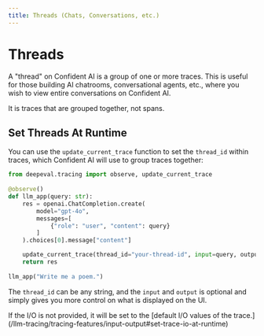 ```yaml
---
title: Threads (Chats, Conversations, etc.)
---
```



# Threads

A "thread" on Confident AI is a group of one or more traces. This is useful for those building AI chatrooms, conversational agents, etc., where you wish to view entire conversations on Confident AI.

<Callout type="warning">
It is traces that are grouped together, not spans.
</Callout>

## Set Threads At Runtime

You can use the `update_current_trace` function to set the `thread_id` within traces, which Confident AI will use to group traces together:

```python showLineNumbers {12}
from deepeval.tracing import observe, update_current_trace
 
@observe()
def llm_app(query: str):
    res = openai.ChatCompletion.create(
        model="gpt-4o",
        messages=[
            {"role": "user", "content": query}
        ]
    ).choices[0].message["content"]

    update_current_trace(thread_id="your-thread-id", input=query, output=query)
    return res
 
llm_app("Write me a poem.")
```

The `thread_id` can be any string, and the `input` and `output` is optional and simply gives you more control on what is displayed on the UI. 

<Callout>
If the I/O is not provided, it will be set to the [default I/O values of the trace.](/llm-tracing/tracing-features/input-output#set-trace-io-at-runtime) 
</Callout>